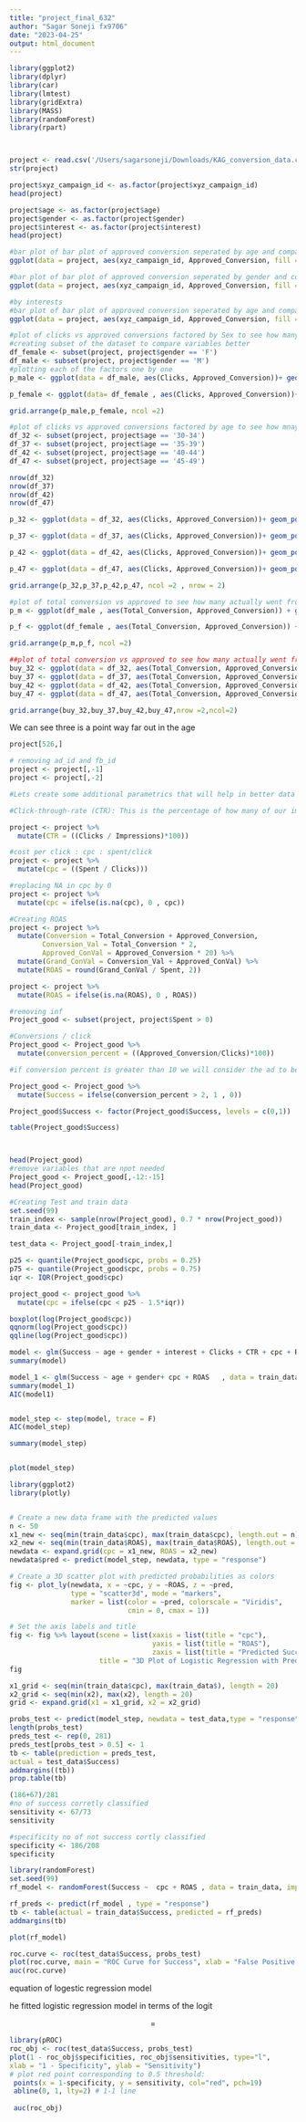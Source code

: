 ```yaml
---
title: "project_final_632"
author: "Sagar Soneji fx9706"
date: "2023-04-25"
output: html_document
---
```


```r
library(ggplot2)
library(dplyr)
library(car)
library(lmtest)
library(gridExtra)
library(MASS)
library(randomForest)
library(rpart)



project <- read.csv('/Users/sagarsoneji/Downloads/KAG_conversion_data.csv')
str(project)

project$xyz_campaign_id <- as.factor(project$xyz_campaign_id)
head(project)

project$age <- as.factor(project$age)
project$gender <- as.factor(project$gender)
project$interest <- as.factor(project$interest)
head(project)
```

```r
#bar plot of bar plot of approved conversion seperated by age and companies 
ggplot(data = project, aes(xyz_campaign_id, Approved_Conversion, fill = age))+ geom_col(position = 'dodge' )+ xlab("Company ID") + ylab("Approved Conversion ")
```
```r
#bar plot of bar plot of approved conversion seperated by gender and companies
ggplot(data = project, aes(xyz_campaign_id, Approved_Conversion, fill = gender))+ geom_col(position = 'dodge') 
```


```r
#by interests
#bar plot of bar plot of approved conversion seperated by age and companies 
ggplot(data = project, aes(xyz_campaign_id, Approved_Conversion, fill = interest))+ geom_col(position = 'dodge' )+ xlab("Company ID") + ylab("Approved Conversion ")
```

```r
#plot of clicks vs approved conversions factored by Sex to see how many people actully bought the product 
#creating subset of the dataset to compare variables better
df_female <- subset(project, project$gender == 'F')
df_male <- subset(project, project$gender == 'M')
#plotting each of the factors one by one 
p_male <- ggplot(data = df_male, aes(Clicks, Approved_Conversion))+ geom_point(col = "purple") + ylim(0,18)+ xlim(0,400) + labs(y = "Approved Conversions" , x = "Num of Clicks")+ ggtitle("Male")

p_female <- ggplot(data= df_female , aes(Clicks, Approved_Conversion))+ geom_point(col = "red") + ylim(0,18) + xlim(0,400)+ labs(y = "Approved Conversions" , x = "Num of Clicks")+ ggtitle("Female")

grid.arrange(p_male,p_female, ncol =2)
```
```r

#plot of clicks vs approved conversions factored by age to see how mnay people actully bought the product 
df_32 <- subset(project, project$age == '30-34')
df_37 <- subset(project, project$age == '35-39')
df_42 <- subset(project, project$age == '40-44')
df_47 <- subset(project, project$age == '45-49')

nrow(df_32)
nrow(df_37)
nrow(df_42)
nrow(df_47)

p_32 <- ggplot(data = df_32, aes(Clicks, Approved_Conversion))+ geom_point()+labs(title = 'Age 32', x = "Num of Clicks", y = "Approved Conversions")+ ylim(0,20) + xlim(0,400)

p_37 <- ggplot(data = df_37, aes(Clicks, Approved_Conversion))+ geom_point()+labs(title = 'Age 37', x = "Num of Clicks", y = "Approved Conversions")+ ylim(0,20) + xlim(0,400)

p_42 <- ggplot(data = df_42, aes(Clicks, Approved_Conversion))+ geom_point()+labs(title = 'Age 42', x = "Num of Clicks", y = "Approved Conversions")+ ylim(0,20) + xlim(0,400)

p_47 <- ggplot(data = df_47, aes(Clicks, Approved_Conversion))+ geom_point()+labs(title = 'Age 47', x = "Num of Clicks", y = "Approved Conversions")+ ylim(0,20) + xlim(0,400)

grid.arrange(p_32,p_37,p_42,p_47, ncol =2 , nrow = 2)
```
```r
#plot of total conversion vs approved to see how many actually went from enquiring to buying 
p_m <- ggplot(df_male , aes(Total_Conversion, Approved_Conversion)) + geom_point(col= "purple") + xlim(0,60) + ylim(0,20) + labs(title = 'Male', x = "Total conversions", y = "Approved Conversions")

p_f <- ggplot(df_female , aes(Total_Conversion, Approved_Conversion)) + geom_point(col= "red") + xlim(0,60) + ylim(0,20) + labs(title = 'Female', x = "Total conversions", y = "Approved Conversions")

grid.arrange(p_m,p_f, ncol =2)
```
```r

##plot of total conversion vs approved to see how many actually went from enquiring to buying by age 
buy_32 <- ggplot(data = df_32, aes(Total_Conversion, Approved_Conversion))+ geom_point()+labs(title = 'Age 32', x = "Total conversions", y = "Approved Conversions")+ xlim(0,60) + ylim(0,20)
buy_37 <- ggplot(data = df_37, aes(Total_Conversion, Approved_Conversion))+ geom_point()+labs(title = 'Age 37', x = "Total conversions", y = "Approved Conversions")+ xlim(0,60) + ylim(0,20)
buy_42 <- ggplot(data = df_42, aes(Total_Conversion, Approved_Conversion))+ geom_point()+labs(title = 'Age 42', x = "Total conversions", y = "Approved Conversions")+ xlim(0,60) + ylim(0,20)
buy_47 <- ggplot(data = df_47, aes(Total_Conversion, Approved_Conversion))+ geom_point()+labs(title = 'Age 47', x = "Total conversions", y = "Approved Conversions")+ xlim(0,60) + ylim(0,20)

grid.arrange(buy_32,buy_37,buy_42,buy_47,nrow =2,ncol=2)
```
We can see three is a point way far out in the age 
```r
project[526,]
```
```r
# removing ad_id and fb_id
project <- project[,-1]
project <- project[,-2]

#Lets create some additional parametrics that will help in better data interpretation 

#Click-through-rate (CTR): This is the percentage of how many of our impressions became clicks

project <- project %>%
  mutate(CTR = ((Clicks / Impressions)*100))

#cost per click : cpc : spent/click
project <- project %>%
  mutate(cpc = ((Spent / Clicks)))

#replacing NA in cpc by 0 
project <- project %>%
  mutate(cpc = ifelse(is.na(cpc), 0 , cpc))

#Creating ROAS  
project <- project %>%
  mutate(Conversion = Total_Conversion + Approved_Conversion,
        Conversion_Val = Total_Conversion * 2,
        Approved_ConVal = Approved_Conversion * 20) %>%
  mutate(Grand_ConVal = Conversion_Val + Approved_ConVal) %>%
  mutate(ROAS = round(Grand_ConVal / Spent, 2))

project <- project %>%
  mutate(ROAS = ifelse(is.na(ROAS), 0 , ROAS))

#removing inf
Project_good <- subset(project, project$Spent > 0)

#Conversions / click
Project_good <- Project_good %>%
  mutate(conversion_percent = ((Approved_Conversion/Clicks)*100))

#if conversion percent is greater than 10 we will consider the ad to be succesull for the sake od this study but this depneds on company to company and what the ad is trgeted toward.

Project_good <- Project_good %>% 
  mutate(Success = ifelse(conversion_percent > 2, 1 , 0))

Project_good$Success <- factor(Project_good$Success, levels = c(0,1))

table(Project_good$Success)



head(Project_good)
#remove variables that are npot needed 
Project_good <- Project_good[,-12:-15]
head(Project_good)
```


```r
#Creating Test and train data 
set.seed(99) 
train_index <- sample(nrow(Project_good), 0.7 * nrow(Project_good))
train_data <- Project_good[train_index, ]

test_data <- Project_good[-train_index,]
```

```r
p25 <- quantile(Project_good$cpc, probs = 0.25) 
p75 <- quantile(Project_good$cpc, probs = 0.75)
iqr <- IQR(Project_good$cpc)

project_good <- project_good %>%
  mutate(cpc = ifelse(cpc < p25 - 1.5*iqr))

boxplot(log(Project_good$cpc))
qqnorm(log(Project_good$cpc))
qqline(log(Project_good$cpc))
```

```r
model <- glm(Success ~ age + gender + interest + Clicks + CTR + cpc + ROAS   , data = train_data, family = "binomial")
summary(model)

model_1 <- glm(Success ~ age + gender+ cpc + ROAS   , data = train_data, family = "binomial")
summary(model_1)
AIC(model1)


model_step <- step(model, trace = F)
AIC(model_step)

summary(model_step)


plot(model_step)
```
```r
library(ggplot2)
library(plotly)


# Create a new data frame with the predicted values
n <- 50
x1_new <- seq(min(train_data$cpc), max(train_data$cpc), length.out = n)
x2_new <- seq(min(train_data$ROAS), max(train_data$ROAS), length.out = n)
newdata <- expand.grid(cpc = x1_new, ROAS = x2_new)
newdata$pred <- predict(model_step, newdata, type = "response")

# Create a 3D scatter plot with predicted probabilities as colors
fig <- plot_ly(newdata, x = ~cpc, y = ~ROAS, z = ~pred, 
               type = "scatter3d", mode = "markers",
               marker = list(color = ~pred, colorscale = "Viridis",
                             cmin = 0, cmax = 1)) 

# Set the axis labels and title
fig <- fig %>% layout(scene = list(xaxis = list(title = "cpc"),
                                   yaxis = list(title = "ROAS"),
                                   zaxis = list(title = "Predicted Success")),
                      title = "3D Plot of Logistic Regression with Predicted Success as Colors")
fig

```




```r
x1_grid <- seq(min(train_data$cpc), max(train_data$), length = 20)
x2_grid <- seq(min(x2), max(x2), length = 20)
grid <- expand.grid(x1 = x1_grid, x2 = x2_grid)
```


```r
probs_test <- predict(model_step, newdata = test_data,type = "response")
length(probs_test)
preds_test <- rep(0, 281)
preds_test[probs_test > 0.5] <- 1
tb <- table(prediction = preds_test,
actual = test_data$Success)
addmargins((tb))
prop.table(tb)
```
```r
(186+67)/281
#no of success corretly classified 
sensitivity <- 67/73
sensitivity 

#specificity no of not success cortly classified 
specificity <- 186/208
specificity
```
```r
library(randomForest)
set.seed(99)
rf_model <- randomForest(Success ~  cpc + ROAS , data = train_data, importance = T)

rf_preds <- predict(rf_model , type = "response")
tb <- table(actual = train_data$Success, predicted = rf_preds)
addmargins(tb)

plot(rf_model)
```
```r


roc.curve <- roc(test_data$Success, probs_test)
plot(roc.curve, main = "ROC Curve for Success", xlab = "False Positive Rate", ylab = "True Positive Rate")
auc(roc.curve)
```

equation of logestic regression model 

he fitted logistic regression model in terms of the logit 

$$ = $$

```r
library(pROC)
roc_obj <- roc(test_data$Success, probs_test)
plot(1 - roc_obj$specificities, roc_obj$sensitivities, type="l",
xlab = "1 - Specificity", ylab = "Sensitivity")
# plot red point corresponding to 0.5 threshold:
 points(x = 1-specificity, y = sensitivity, col="red", pch=19)
 abline(0, 1, lty=2) # 1-1 line
 
 auc(roc_obj)
```

